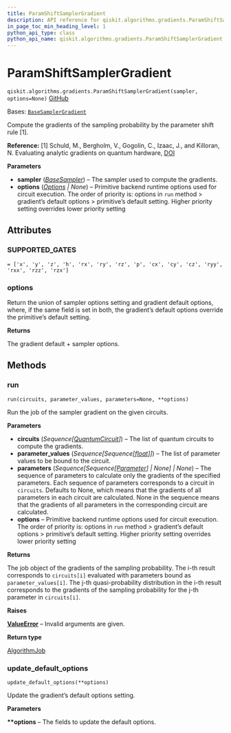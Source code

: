```yaml
---
title: ParamShiftSamplerGradient
description: API reference for qiskit.algorithms.gradients.ParamShiftSamplerGradient
in_page_toc_min_heading_level: 1
python_api_type: class
python_api_name: qiskit.algorithms.gradients.ParamShiftSamplerGradient
---
```


# ParamShiftSamplerGradient

<span id="qiskit.algorithms.gradients.ParamShiftSamplerGradient" />

`qiskit.algorithms.gradients.ParamShiftSamplerGradient(sampler, options=None)` [GitHub](https://github.com/qiskit/qiskit/tree/stable/0.46/qiskit/algorithms/gradients/param_shift/param_shift_sampler_gradient.py "view source code")

Bases: [`BaseSamplerGradient`](qiskit.algorithms.gradients.BaseSamplerGradient "qiskit.algorithms.gradients.base.base_sampler_gradient.BaseSamplerGradient")

Compute the gradients of the sampling probability by the parameter shift rule \[1].

**Reference:** \[1] Schuld, M., Bergholm, V., Gogolin, C., Izaac, J., and Killoran, N. Evaluating analytic gradients on quantum hardware, [DOI](https://doi.org/10.1103/PhysRevA.99.032331)

**Parameters**

*   **sampler** ([*BaseSampler*](qiskit.primitives.BaseSampler "qiskit.primitives.BaseSampler")) – The sampler used to compute the gradients.
*   **options** ([*Options*](qiskit.providers.Options "qiskit.providers.Options") *| None*) – Primitive backend runtime options used for circuit execution. The order of priority is: options in `run` method > gradient’s default options > primitive’s default setting. Higher priority setting overrides lower priority setting

## Attributes

<span id="qiskit.algorithms.gradients.ParamShiftSamplerGradient.SUPPORTED_GATES" />

### SUPPORTED\_GATES

`= ['x', 'y', 'z', 'h', 'rx', 'ry', 'rz', 'p', 'cx', 'cy', 'cz', 'ryy', 'rxx', 'rzz', 'rzx']`

<span id="qiskit.algorithms.gradients.ParamShiftSamplerGradient.options" />

### options

Return the union of sampler options setting and gradient default options, where, if the same field is set in both, the gradient’s default options override the primitive’s default setting.

**Returns**

The gradient default + sampler options.

## Methods

### run

<span id="qiskit.algorithms.gradients.ParamShiftSamplerGradient.run" />

`run(circuits, parameter_values, parameters=None, **options)`

Run the job of the sampler gradient on the given circuits.

**Parameters**

*   **circuits** (*Sequence\[*[*QuantumCircuit*](qiskit.circuit.QuantumCircuit "qiskit.circuit.QuantumCircuit")*]*) – The list of quantum circuits to compute the gradients.
*   **parameter\_values** (*Sequence\[Sequence\[*[*float*](https://docs.python.org/3/library/functions.html#float "(in Python v3.12)")*]]*) – The list of parameter values to be bound to the circuit.
*   **parameters** (*Sequence\[Sequence\[*[*Parameter*](qiskit.circuit.Parameter "qiskit.circuit.Parameter")*] | None] | None*) – The sequence of parameters to calculate only the gradients of the specified parameters. Each sequence of parameters corresponds to a circuit in `circuits`. Defaults to None, which means that the gradients of all parameters in each circuit are calculated. None in the sequence means that the gradients of all parameters in the corresponding circuit are calculated.
*   **options** – Primitive backend runtime options used for circuit execution. The order of priority is: options in `run` method > gradient’s default options > primitive’s default setting. Higher priority setting overrides lower priority setting

**Returns**

The job object of the gradients of the sampling probability. The i-th result corresponds to `circuits[i]` evaluated with parameters bound as `parameter_values[i]`. The j-th quasi-probability distribution in the i-th result corresponds to the gradients of the sampling probability for the j-th parameter in `circuits[i]`.

**Raises**

[**ValueError**](https://docs.python.org/3/library/exceptions.html#ValueError "(in Python v3.12)") – Invalid arguments are given.

**Return type**

[AlgorithmJob](qiskit.algorithms.AlgorithmJob "qiskit.algorithms.AlgorithmJob")

### update\_default\_options

<span id="qiskit.algorithms.gradients.ParamShiftSamplerGradient.update_default_options" />

`update_default_options(**options)`

Update the gradient’s default options setting.

**Parameters**

**\*\*options** – The fields to update the default options.

